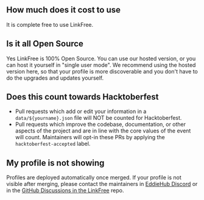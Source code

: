 
## How much does it cost to use

It is complete free to use LinkFree.

## Is it all Open Source

Yes LinkFree is 100% Open Source. You can use our hosted version, or you can host it yourself in "single user mode". We recommend using the hosted version here, so that your profile is more discoverable and you don't have to do the upgrades and updates yourself.

## Does this count towards Hacktoberfest

- Pull requests which add or edit your information in a `data/${yourname}.json` file will NOT be counted for Hacktoberfest.
- Pull requests which improve the codebase, documentation, or other aspects of the project and are in line with the core values of the event will count. Maintainers will opt-in these PRs by applying the `hacktoberfest-accepted` label.

## My profile is not showing

Profiles are deployed automatically once merged. If your profile is not visible after merging, please contact the maintainers in [EddieHub Discord](https://discord.eddiehub.org) or in the [GitHub Discussions in the LinkFree](http://github.com/EddieHubCommunity/LinkFree/discussions) repo.

